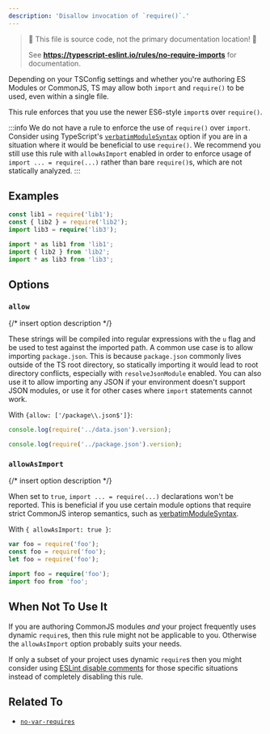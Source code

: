 ```yaml
---
description: 'Disallow invocation of `require()`.'
---
```



> 🛑 This file is source code, not the primary documentation location! 🛑
>
> See **https://typescript-eslint.io/rules/no-require-imports** for documentation.

Depending on your TSConfig settings and whether you're authoring ES Modules or CommonJS, TS may allow both `import` and `require()` to be used, even within a single file.

This rule enforces that you use the newer ES6-style `import`s over `require()`.

:::info
We do not have a rule to enforce the use of `require()` over `import`.
Consider using TypeScript's [`verbatimModuleSyntax`](https://www.typescriptlang.org/tsconfig/#verbatimModuleSyntax) option if you are in a situation where it would be beneficial to use `require()`.
We recommend you still use this rule with `allowAsImport` enabled in order to enforce usage of `import ... = require(...)` rather than bare `require()`s, which are not statically analyzed.
:::

## Examples

<Tabs>
<TabItem value="❌ Incorrect">

```ts
const lib1 = require('lib1');
const { lib2 } = require('lib2');
import lib3 = require('lib3');
```

</TabItem>
<TabItem value="✅ Correct">

```ts
import * as lib1 from 'lib1';
import { lib2 } from 'lib2';
import * as lib3 from 'lib3';
```

</TabItem>
</Tabs>

## Options

### `allow`

{/* insert option description */}

These strings will be compiled into regular expressions with the `u` flag and be used to test against the imported path. A common use case is to allow importing `package.json`. This is because `package.json` commonly lives outside of the TS root directory, so statically importing it would lead to root directory conflicts, especially with `resolveJsonModule` enabled. You can also use it to allow importing any JSON if your environment doesn't support JSON modules, or use it for other cases where `import` statements cannot work.

With `{allow: ['/package\\.json$']}`:

<Tabs>
<TabItem value="❌ Incorrect">

```ts option='{ "allow": ["/package.json$"] }'
console.log(require('../data.json').version);
```

</TabItem>
<TabItem value="✅ Correct">

```ts option='{ "allow": ["/package.json$"] }'
console.log(require('../package.json').version);
```

</TabItem>
</Tabs>

### `allowAsImport`

{/* insert option description */}

When set to `true`, `import ... = require(...)` declarations won't be reported.
This is beneficial if you use certain module options that require strict CommonJS interop semantics, such as [verbatimModuleSyntax](https://www.typescriptlang.org/tsconfig/#verbatimModuleSyntax).

With `{ allowAsImport: true }`:

<Tabs>
<TabItem value="❌ Incorrect">

```ts option='{ "allowAsImport": true }'
var foo = require('foo');
const foo = require('foo');
let foo = require('foo');
```

</TabItem>
<TabItem value="✅ Correct">

```ts option='{ "allowAsImport": true }'
import foo = require('foo');
import foo from 'foo';
```

</TabItem>
</Tabs>

## When Not To Use It

If you are authoring CommonJS modules _and_ your project frequently uses dynamic `require`s, then this rule might not be applicable to you.
Otherwise the `allowAsImport` option probably suits your needs.

If only a subset of your project uses dynamic `require`s then you might consider using [ESLint disable comments](https://eslint.org/docs/latest/use/configure/rules#using-configuration-comments-1) for those specific situations instead of completely disabling this rule.

## Related To

- [`no-var-requires`](./no-var-requires.mdx)
